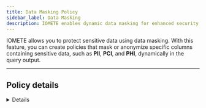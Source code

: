 ```yaml
---
title: Data Masking Policy
sidebar_label: Data Masking
description: IOMETE enables dynamic data masking for enhanced security. Safeguard sensitive info like PII, PCI, PHI with column anonymization in query results.
---
```




IOMETE allows you to protect sensitive data using data masking. With this feature, you can create policies that mask or anonymize specific columns containing sensitive data, such as **PII**, **PCI**, and **PHI**, dynamically in the query output.

<hr />

## Policy details

<Details />

## Policy resources

| Field    | Description                                                                                                                                                             |
| -------- | ----------------------------------------------------------------------------------------------------------------------------------------------------------------------- |
| Database | Choose only one database. All available options are displayed in the selection. The search function helps you find an exact match.                                      |
| Table    | Choose only one table. All available options are displayed in the selection based on the chosen database. The search function helps you find an exact match.            |
| Column   | Choose only one column. All available options are displayed in the selection based on the chosen database and table. The search function helps you find an exact match. |

:::caution Wildcard
Wildcard matching is not supported in data masking policy.
:::

## Mask Conditions

IOMETE provides the mask conditions for the management of fine-grained data masking.
The condition includes the following properties.

<table>
  <thead>
    <tr>
      <th style={{ whiteSpace: "nowrap" }}>Field</th>
      <th>Description</th>
    </tr>
  </thead>
  <tbody>
    <tr>
      <td style={{ whiteSpace: "nowrap" }}>Select Group</td>
      <td>
        Specify one or more groups for whom this policy should be applied. If no group is specified, you must provide a
        user.
      </td>
    </tr>
    <tr>
      <td style={{ whiteSpace: "nowrap" }}>Select User</td>
      <td>
        Specify one or more users for whom this policy should be applied. If no user is specified, you must provide a
        group.
      </td>
    </tr>
    <tr>
      <td style={{ whiteSpace: "nowrap" }}>Masking options</td>
      <td>
        To create a masking filter for the specified users, groups, click <strong>Select Masking Option</strong>, then
        select a masking type: <br />- <strong>Redact</strong> – mask all alphabetic characters with "x" and all numeric
        characters with "n". <br />- <strong>Partial mask</strong>: show last 4 – Show only the last four characters.{" "}
        <br />- <strong>Partial mask</strong>: show first 4 – Show only the first four characters. <br />-{" "}
        <strong>Hash</strong> – Replace all characters with a hash of the entire cell value. <br />-{" "}
        <strong>Nullify</strong> – Replace all characters with a NULL value. <br />- <strong>Unmasked</strong> (retain
        original value) – No masking is applied. <br />- <strong>Date: show only year</strong> – Show only the year
        portion of a date string and default the month and day to 01/01.
      </td>
    </tr>
  </tbody>
</table>

:::info New condition
To add additional conditions, click on the `Add new condition` button. The conditions are evaluated in the order they appear in the policy. The top condition is applied first, followed by the second, third, and so on.

Drag items from the left-side icon <DotsSixVertical size={20} className={styles.button} /> to reorder.
:::

## Data masking policy use cases

### Use case: Masking phone number in Customers Table

Let's use the `customers` table for data-masking feature use cases as well.

This use case focuses on implementing a masking policy for the `phone_number` column within the `customers` table. The objective is to provide a certain level of data privacy while granting access to the data for the public group.

![data masking use](/img/security/masking/data-masking-use-case.png)

**Policy details:**

- Target Table: `customers`
- Target Column: `phone_number`
  ![data masking UI](/img/security/masking/data-masking-ui.png)

**Masking rule:**

- The policy enforces that members of the public group can only view the last 4 digits of the `phone_number` column.
- All other digits preceding the last 4 should be masked or obfuscated, ensuring that sensitive information remains protected.

**Access permissions:**

- The public group is granted read access to the `phone_number` column within the `customers` table.
- This allows the `public` group members to view the partially masked phone numbers for customers while ensuring that critical digits are concealed.
  ![data masking permission](/img/security/masking/data-masking-permission.png)

**Query results**

```sql
SELECT * from default.customers;
```

- **Sample Data Before Applying Masking Policy for public group:**
  Consider a few records in the `customers` table before the masking policy is applied:

  ![data masking example](/img/security/masking/data-masking-example.png)

- **Sample Data After Applying Masking Policy public group:**
  Once the masking policy is applied, the `phone_number` column will show different results based on the user group's access level.

  ![data masking sample](/img/security/masking/data-masking-sample.png)
